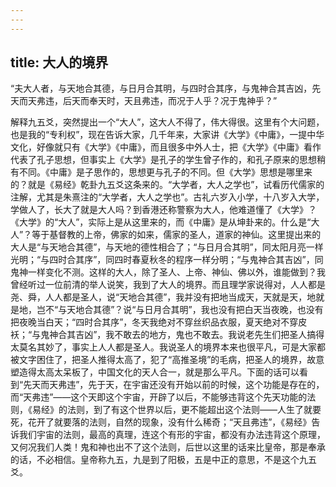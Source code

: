 ```yaml
---
---
---
```

title: 大人的境界
---




“夫大人者，与天地合其德，与日月合其明，与四时合其序，与鬼神合其吉凶，先天而天弗违，后天而奉天时，天且弗违，而况于人乎？况于鬼神乎？”

解释九五爻，突然提出一个“大人”，这大人不得了，伟大得很。这里有个大问题，也是我的“专利权”，现在告诉大家，几千年来，大家讲《大学》《中庸》，一提中华文化，好像就只有《大学》《中庸》，而且很多中外人士，把《大学》《中庸》看作代表了孔子思想，但事实上《大学》是孔子的学生曾子作的，和孔子原来的思想稍有不同。《中庸》是子思作的，思想更与孔子的不同。但《大学》思想是哪里来的？就是《易经》乾卦九五爻这条来的。“大学者，大人之学也”，试看历代儒家的注解，尤其是朱熹注的“大学者，大人之学也”。古礼六岁入小学，十八岁入大学，学做人了，长大了就是大人吗？到香港还称警察为大人，他难道懂了《大学》？《大学》的“大人”，实际上是从这里来的，而《中庸》是从坤卦来的。什么是“大人”？等于基督教的上帝，佛家的如来，儒家的圣人，道家的神仙。这里提出来的大人是“与天地合其德”，与天地的德性相合了；“与日月合其明”，同太阳月亮一样光明；“与四时合其序”，同四时春夏秋冬的程序一样分明；“与鬼神合其吉凶”，同鬼神一样变化不测。这样的大人，除了圣人、上帝、神仙、佛以外，谁能做到？我曾经听过一位前清的举人说笑，我到了大人的境界。而且理学家说得对，人人都是尧、舜，人人都是圣人，说“天地合其德”，我并没有把地当成天，天就是天，地就是地，岂不“与天地合其德”？说“与日月合其明”，我也没有把白天当夜晚，也没有把夜晚当白天；“四时合其序”，冬天我绝对不穿丝织品衣服，夏天绝对不穿皮袄；“与鬼神合其吉凶”，我不敢去的地方，鬼也不敢去。我说老先生们把圣人搞得太莫名其妙了，事实上人人都是圣人。我说圣人的境界本来也很平凡，可是大家都被文字困住了，把圣人推得太高了，犯了“高推圣境”的毛病，把圣人的境界，故意塑造得太高太呆板了，中国文化的天人合一，就是那么平凡。下面的话可以看到“先天而天弗违”，先于天，在宇宙还没有开始以前的时候，这个功能是存在的，而“天弗违”——这个天即这个宇宙，开辟了以后，不能够违背这个先天功能的法则，《易经》的法则，到了有这个世界以后，更不能超出这个法则——人生了就要死，花开了就要落的法则，自然的现象，没有什么稀奇；“天且弗违”，《易经》告诉我们宇宙的法则，最高的真理，连这个有形的宇宙，都没有办法违背这个原理，又何况我们人类！鬼和神也出不了这个法则，后世以这里的话来比皇帝，那是奉承的话，不必相信。皇帝称九五，九是到了阳极，五是中正的意思，不是这个九五爻。